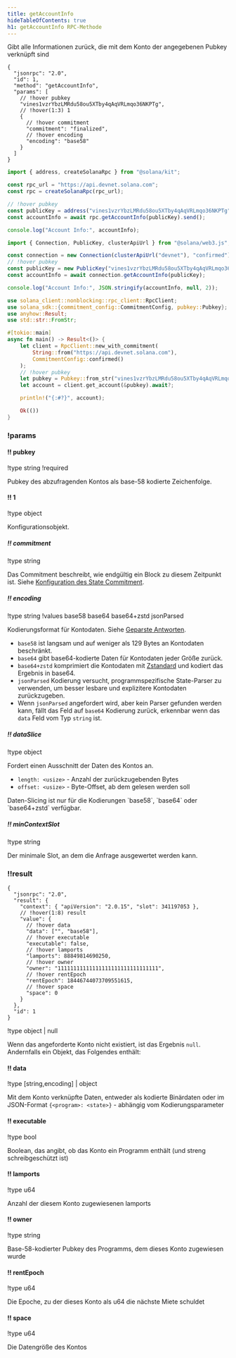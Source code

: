 ```yaml
---
title: getAccountInfo
hideTableOfContents: true
h1: getAccountInfo RPC-Methode
---
```


Gibt alle Informationen zurück, die mit dem Konto der angegebenen Pubkey
verknüpft sind

<APIMethod>

```jsonc !!request curl
{
  "jsonrpc": "2.0",
  "id": 1,
  "method": "getAccountInfo",
  "params": [
    // !hover pubkey
    "vines1vzrYbzLMRdu58ou5XTby4qAqVRLmqo36NKPTg",
    // !hover(1:3) 1
    {
      // !hover commitment
      "commitment": "finalized",
      // !hover encoding
      "encoding": "base58"
    }
  ]
}
```

```ts !!request title="Kit"
import { address, createSolanaRpc } from "@solana/kit";

const rpc_url = "https://api.devnet.solana.com";
const rpc = createSolanaRpc(rpc_url);

// !hover pubkey
const publicKey = address("vines1vzrYbzLMRdu58ou5XTby4qAqVRLmqo36NKPTg");
const accountInfo = await rpc.getAccountInfo(publicKey).send();

console.log("Account Info:", accountInfo);
```

```ts !!request title="web3.js"
import { Connection, PublicKey, clusterApiUrl } from "@solana/web3.js";

const connection = new Connection(clusterApiUrl("devnet"), "confirmed");
// !hover pubkey
const publicKey = new PublicKey("vines1vzrYbzLMRdu58ou5XTby4qAqVRLmqo36NKPTg");
const accountInfo = await connection.getAccountInfo(publicKey);

console.log("Account Info:", JSON.stringify(accountInfo, null, 2));
```

```rs !!request title="Rust"
use solana_client::nonblocking::rpc_client::RpcClient;
use solana_sdk::{commitment_config::CommitmentConfig, pubkey::Pubkey};
use anyhow::Result;
use std::str::FromStr;

#[tokio::main]
async fn main() -> Result<()> {
    let client = RpcClient::new_with_commitment(
        String::from("https://api.devnet.solana.com"),
        CommitmentConfig::confirmed()
    );
    // !hover pubkey
    let pubkey = Pubkey::from_str("vines1vzrYbzLMRdu58ou5XTby4qAqVRLmqo36NKPTg")?;
    let account = client.get_account(&pubkey).await?;

    println!("{:#?}", account);

    Ok(())
}
```

### !params

#### !! pubkey

!type string !required

Pubkey des abzufragenden Kontos als base-58 kodierte Zeichenfolge.

#### !! 1

!type object

Konfigurationsobjekt.

##### !! commitment

!type string

Das Commitment beschreibt, wie endgültig ein Block zu diesem Zeitpunkt ist.
Siehe
[Konfiguration des State Commitment](/docs/rpc#configuring-state-commitment).

##### !! encoding

!type string !values base58 base64 base64+zstd jsonParsed

Kodierungsformat für Kontodaten. Siehe
[Geparste Antworten](/docs/rpc#parsed-responses).

- `base58` ist langsam und auf weniger als 129 Bytes an Kontodaten beschränkt.
- `base64` gibt base64-kodierte Daten für Kontodaten jeder Größe zurück.
- `base64+zstd` komprimiert die Kontodaten mit
  [Zstandard](https://facebook.github.io/zstd/) und kodiert das Ergebnis in
  base64.
- `jsonParsed` Kodierung versucht, programmspezifische State-Parser zu
  verwenden, um besser lesbare und explizitere Kontodaten zurückzugeben.
- Wenn `jsonParsed` angefordert wird, aber kein Parser gefunden werden kann,
  fällt das Feld auf `base64` Kodierung zurück, erkennbar wenn das `data` Feld
  vom Typ `string` ist.

##### !! dataSlice

!type object

Fordert einen Ausschnitt der Daten des Kontos an.

- `length: <usize>` - Anzahl der zurückzugebenden Bytes
- `offset: <usize>` - Byte-Offset, ab dem gelesen werden soll

<Callout type="info">
  Daten-Slicing ist nur für die Kodierungen `base58`, `base64` oder
  `base64+zstd` verfügbar.
</Callout>

##### !! minContextSlot

!type string

Der minimale Slot, an dem die Anfrage ausgewertet werden kann.

### !!result

```jsonc !response
{
  "jsonrpc": "2.0",
  "result": {
    "context": { "apiVersion": "2.0.15", "slot": 341197053 },
    // !hover(1:8) result
    "value": {
      // !hover data
      "data": ["", "base58"],
      // !hover executable
      "executable": false,
      // !hover lamports
      "lamports": 88849814690250,
      // !hover owner
      "owner": "11111111111111111111111111111111",
      // !hover rentEpoch
      "rentEpoch": 18446744073709551615,
      // !hover space
      "space": 0
    }
  },
  "id": 1
}
```

!type object | null

Wenn das angeforderte Konto nicht existiert, ist das Ergebnis `null`.
Andernfalls ein Objekt, das Folgendes enthält:

#### !! data

!type \[string,encoding\] | object

Mit dem Konto verknüpfte Daten, entweder als kodierte Binärdaten oder im
JSON-Format `{<program>: <state>}` - abhängig vom Kodierungsparameter

#### !! executable

!type bool

Boolean, das angibt, ob das Konto ein Programm enthält (und streng
schreibgeschützt ist)

#### !! lamports

!type u64

Anzahl der diesem Konto zugewiesenen lamports

#### !! owner

!type string

Base-58-kodierter Pubkey des Programms, dem dieses Konto zugewiesen wurde

#### !! rentEpoch

!type u64

Die Epoche, zu der dieses Konto als u64 die nächste Miete schuldet

#### !! space

!type u64

Die Datengröße des Kontos

</APIMethod>
